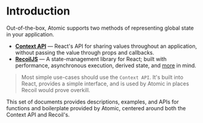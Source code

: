 
<Meta title="State Management/Introduction" />

# Introduction

Out-of-the-box, Atomic supports two methods of representing global state in your application.

* [**Context API**](https://reactjs.org/docs/context.html) — React's API for sharing values throughout an application, without passing the value through props and callbacks.
* [**RecoilJS**](https://recoiljs.org/) — A state-management library for React; built with performance, asynchronous execution, derived state, and [more](https://recoiljs.org/docs/introduction/motivation) in mind.

> Most simple use-cases should use the `Context API`. It's built into React, provides a simple interface, and is used by Atomic in places Recoil would prove overkill.

This set of documents provides descriptions, examples, and APIs for functions and boilerplate provided by Atomic, centered around both the Context API and Recoil's.
